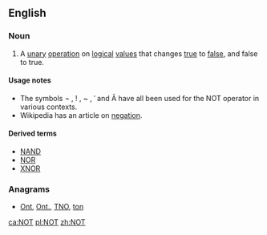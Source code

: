 {{also|not|nöt|nøt|nót|nốt|Not}}
==English==

===Noun===
{{en-noun}}

# {{mathematics|logic}} A [[unary]] [[operation]] on [[logical]] [[value]]s that changes [[true]] to [[false]], and false to true.

====Usage notes====
* The symbols ¬ , ! , ~ , ˈ and Ā have all been used for the NOT operator in various contexts.
* Wikipedia has an article on [http://en.wikipedia.org/wiki/Negation negation].

====Derived terms====
* [[NAND]]
* [[NOR]]
* [[XNOR]]

===Anagrams===
* [[Ont#English|Ont]], [[Ont.#English|Ont.]], [[TNO#English|TNO]], [[ton#English|ton]]

[[ca:NOT]]
[[pl:NOT]]
[[zh:NOT]]